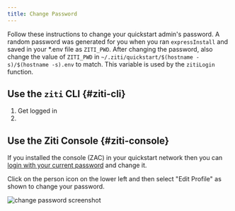 ```yaml
---
title: Change Password
---
```



Follow these instructions to change your quickstart admin's password. A random password was generated for you when you ran `expressInstall` and saved in your *.env file as `ZITI_PWD`. After changing the password, also change the value of `ZITI_PWD` in `~/.ziti/quickstart/$(hostname -s)/$(hostname -s).env` to match. This variable is used by the `zitiLogin` function.

## Use the `ziti` CLI {#ziti-cli}

1. Get logged in
    <CliLogin/>
1. <CliChangeUpdb/>

## Use the Ziti Console {#ziti-console}

If you installed the console (ZAC) in your quickstart network then you can [login with your current password](../../../quickstarts/zac/index.mdx#login-and-use-zac) and change it.

Click on the person icon on the lower left and then select "Edit Profile" as shown to change your password.

![change password screenshot](../../../quickstarts/zac/zac_change_pwd.png)

